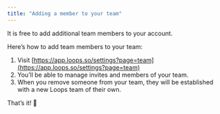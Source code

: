 ```yaml
---
title: "Adding a member to your team"
---
```


<Tip>It is free to add additional team members to your account.</Tip>

Here’s how to add team members to your team:

1. Visit [https://app.loops.so/settings?page=team](https://app.loops.so/settings?page=team)
2. You’ll be able to manage invites and members of your team.
3. When you remove someone from your team, they will be established with a new Loops team of their own.

That’s it! 🎉
